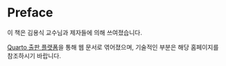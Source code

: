 # Preface {.unnumbered}

이 책은 김용식 교수님과 제자들에 의해 쓰여졌습니다.

[Quarto 출판 플랫폼](https://quarto.org/docs/books)을 통해 웹 문서로 엮어졌으며, 기술적인 부분은 해당 홈페이지를 참조하시기 바랍니다.
